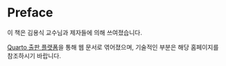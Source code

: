 # Preface {.unnumbered}

이 책은 김용식 교수님과 제자들에 의해 쓰여졌습니다.

[Quarto 출판 플랫폼](https://quarto.org/docs/books)을 통해 웹 문서로 엮어졌으며, 기술적인 부분은 해당 홈페이지를 참조하시기 바랍니다.
